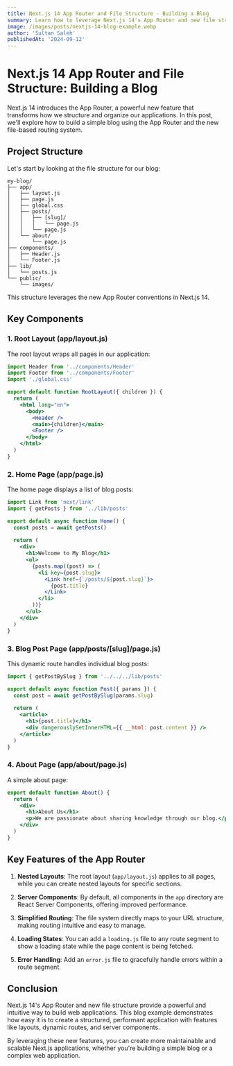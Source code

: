 ```yaml
---
title: Next.js 14 App Router and File Structure - Building a Blog
summary: Learn how to leverage Next.js 14's App Router and new file structure to create a simple yet powerful blog application.
image: /images/posts/nextjs-14-blog-example.webp
author: 'Sultan Saleh'
publishedAt: '2024-09-12'
---
```


# Next.js 14 App Router and File Structure: Building a Blog

Next.js 14 introduces the App Router, a powerful new feature that transforms how we structure and organize our applications. In this post, we'll explore how to build a simple blog using the App Router and the new file-based routing system.

## Project Structure

Let's start by looking at the file structure for our blog:

```
my-blog/
├── app/
│   ├── layout.js
│   ├── page.js
│   ├── global.css
│   ├── posts/
│   │   ├── [slug]/
│   │   │   └── page.js
│   │   └── page.js
│   └── about/
│       └── page.js
├── components/
│   ├── Header.js
│   └── Footer.js
├── lib/
│   └── posts.js
└── public/
    └── images/
```

This structure leverages the new App Router conventions in Next.js 14.

## Key Components

### 1. Root Layout (app/layout.js)

The root layout wraps all pages in our application:

```jsx
import Header from '../components/Header'
import Footer from '../components/Footer'
import './global.css'

export default function RootLayout({ children }) {
  return (
    <html lang="en">
      <body>
        <Header />
        <main>{children}</main>
        <Footer />
      </body>
    </html>
  )
}
```

### 2. Home Page (app/page.js)

The home page displays a list of blog posts:

```jsx
import Link from 'next/link'
import { getPosts } from '../lib/posts'

export default async function Home() {
  const posts = await getPosts()
  
  return (
    <div>
      <h1>Welcome to My Blog</h1>
      <ul>
        {posts.map((post) => (
          <li key={post.slug}>
            <Link href={`/posts/${post.slug}`}>
              {post.title}
            </Link>
          </li>
        ))}
      </ul>
    </div>
  )
}
```

### 3. Blog Post Page (app/posts/[slug]/page.js)

This dynamic route handles individual blog posts:

```jsx
import { getPostBySlug } from '../../../lib/posts'

export default async function Post({ params }) {
  const post = await getPostBySlug(params.slug)
  
  return (
    <article>
      <h1>{post.title}</h1>
      <div dangerouslySetInnerHTML={{ __html: post.content }} />
    </article>
  )
}
```

### 4. About Page (app/about/page.js)

A simple about page:

```jsx
export default function About() {
  return (
    <div>
      <h1>About Us</h1>
      <p>We are passionate about sharing knowledge through our blog.</p>
    </div>
  )
}
```

## Key Features of the App Router

1. **Nested Layouts**: The root layout (`app/layout.js`) applies to all pages, while you can create nested layouts for specific sections.

2. **Server Components**: By default, all components in the `app` directory are React Server Components, offering improved performance.

3. **Simplified Routing**: The file system directly maps to your URL structure, making routing intuitive and easy to manage.

4. **Loading States**: You can add a `loading.js` file to any route segment to show a loading state while the page content is being fetched.

5. **Error Handling**: Add an `error.js` file to gracefully handle errors within a route segment.

## Conclusion

Next.js 14's App Router and new file structure provide a powerful and intuitive way to build web applications. This blog example demonstrates how easy it is to create a structured, performant application with features like layouts, dynamic routes, and server components.

By leveraging these new features, you can create more maintainable and scalable Next.js applications, whether you're building a simple blog or a complex web application.